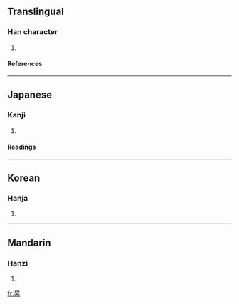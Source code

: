 ==Translingual==
===Han character===
{{Han char|rn=72|rad=日|as=03|sn=7|four=6043<sub>0</sub>|canj=日大 (AK)}}
# {{defn|Han|sort=日03}}
====References====
{{Han ref|kx=0490.070|dkj=13753|dj=0851.080|hdz=21487.050|uh=65F2|ud=26098|bh=CAFB|bd=51963}}

----
==Japanese==
===Kanji===
{{ja-kanji|grade=|rs=日03}}
# {{defn|Japanese}} 
====Readings====
{{ja-readings|on=[[たい]] (tai), [[だい]] (dai), [[えい]] (ei)|kun=[[ひかげ]] (hikage), [[おおきい]] (ookii)}}

----
==Korean==
===Hanja===
{{ko-hanja|hangeul=대|eumhun=|rv=dae|mr=tae|y=tay}}
# {{defn|Korean}}

----
==Mandarin==
===Hanzi===
{{cmn-hanzi|pin=[[tái]] ([[tai2]])|wg=t'ai<sup>2</sup>}}
# {{defn|Mandarin}}

[[fr:旲]]